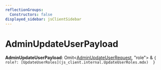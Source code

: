 ```yaml
---
reflectionGroups:
  Constructors: false
displayed_sidebar: jsClientSidebar
---
```



# AdminUpdateUserPayload

 **AdminUpdateUserPayload**: Omit&#60;[AdminUpdateUserRequest](../classes/js_client.internal.AdminUpdateUserRequest.mdx), "role"&#62; & ``{ role?: [UpdateUserRoles](js_client.internal.UpdateUserRoles.mdx)  }``
